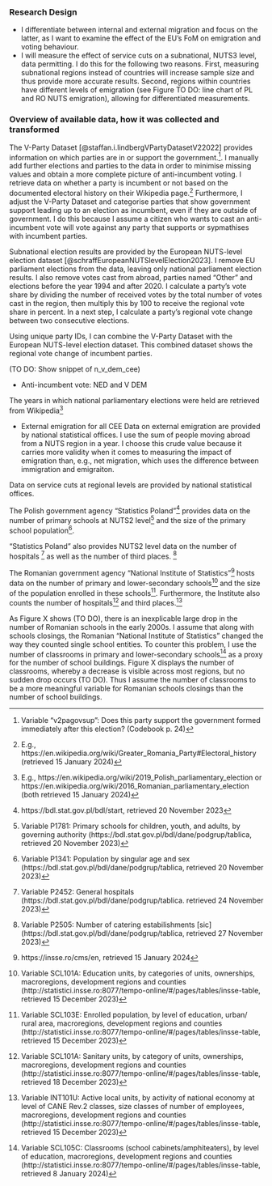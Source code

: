 ### Research Design
- I differentiate between internal and external migration and focus on the latter, as I want to examine the effect of the EU’s FoM on emigration and voting behaviour.
- I will measure the effect of service cuts on a subnational, NUTS3 level, data permitting. I do this for the following two reasons. First, measuring subnational regions instead of countries will increase sample size and thus provide more accurate results. Second, regions within countries have different levels of emigration (see Figure TO DO: line chart of PL and RO NUTS emigration), allowing for differentiated measurements.


### Overview of available data, how it was collected and transformed

<!-- Incumbent Party -->
The V-Party Dataset [@staffan.i.lindbergVPartyDatasetV22022] provides information on which parties are in or support the government.^[Variable “v2pagovsup”: Does this party support the government formed immediately after this election? (Codebook p. 24)]. I manually add further elections and parties to the data in order to minimise missing values and obtain a more complete picture of anti-incumbent voting. I retrieve data on whether a party is incumbent or not based on the documented electoral history on their Wikipedia page.^[E.g., https://en.wikipedia.org/wiki/Greater_Romania_Party#Electoral_history (retrieved 15 January 2024)] Furthermore, I adjust the V-Party Dataset and categorise parties that show government support leading up to an election as incumbent, even if they are outside of government. I do this because I assume a citizen who wants to cast an anti-incumbent vote will vote against any party that supports or sypmathises with incumbent parties.

<!-- Election results -->
Subnational election results are provided by the European NUTS-level election dataset [@schraffEuropeanNUTSlevelElection2023]. I remove EU parliament elections from the data, leaving only national parliament election results. I also remove votes cast from abroad, parties named “Other” and elections before the year 1994 and after 2020. I calculate a party’s vote share by dividing the number of received votes by the total number of votes cast in the region, then multiply this by 100 to receive the regional vote share in percent. In a next step, I calculate a party’s regional vote change between two consecutive elections.

Using unique party IDs, I can combine the V-Party Dataset with the European NUTS-level election dataset. This combined dataset shows the regional vote change of incumbent parties.

(TO DO: Show snippet of n_v_dem_cee)

- Anti-incumbent vote: NED and V DEM

<!-- Election years -->
The years in which national parliamentary elections were held are retrieved from Wikipedia^[E.g., https://en.wikipedia.org/wiki/2019_Polish_parliamentary_election or https://en.wikipedia.org/wiki/2016_Romanian_parliamentary_election (both retrieved 15 January 2024)]

- External emigration for all CEE
Data on external emigration are provided by national statistical offices. I use the sum of people moving abroad from a NUTS region in a year. I choose this crude value because it carries more validity when it comes to measuring the impact of emigration than, e.g., net migration, which uses the difference between immigration and emigraiton.

<!-- Service Cuts -->
Data on service cuts at regional levels are provided by national statistical offices.

<!-- Service Cuts in Poland -->
The Polish government agency “Statistics Poland”^[https://bdl.stat.gov.pl/bdl/start, retrieved 20 November 2023] provides data on the number of primary schools at NUTS2 level^[Variable P1781: Primary schools for children, youth, and adults, by governing authority (https://bdl.stat.gov.pl/bdl/dane/podgrup/tablica, retrieved 20 November 2023)] and the size of the primary school population^[Variable P1341: Population by singular age and sex (https://bdl.stat.gov.pl/bdl/dane/podgrup/tablica, retrieved 20 November 2023)].

“Statistics Poland” also provides NUTS2 level data on the number of hospitals ^[Variable P2452: General hospitals (https://bdl.stat.gov.pl/bdl/dane/podgrup/tablica. retrieved 24 November 2023)] as well as the number of third places. ^[Variable P2505: Number of catering estabilishments [sic] (https://bdl.stat.gov.pl/bdl/dane/podgrup/tablica, retrieved 27 November 2023)]

<!-- Service Cuts in Romania -->
The Romanian government agency “National Institute of Statistics”^[https://insse.ro/cms/en, retrieved 15 January 2024] hosts data on the number of primary and lower-secondary schools^[Variable SCL101A: Education units, by categories of units, ownerships, macroregions, development regions and counties (http://statistici.insse.ro:8077/tempo-online/#/pages/tables/insse-table, retrieved 15 December 2023)] and the size of the population enrolled in these schools^[Variable SCL103E: Enrolled population, by level of education, urban/ rural area, macroregions, development regions and counties (http://statistici.insse.ro:8077/tempo-online/#/pages/tables/insse-table, retrieved 15 December 2023)]. Furthermore, the Institute also counts the number of hospitals^[Variable SCL101A: Sanitary units, by category of units, ownerships, macroregions, development regions and counties (http://statistici.insse.ro:8077/tempo-online/#/pages/tables/insse-table, retrieved 18 December 2023)] and third places.^[Variable INT101U: Active local units, by activity of national economy at level of CANE Rev.2 classes, size classes of number of employees, macroregions, development regions and counties (http://statistici.insse.ro:8077/tempo-online/#/pages/tables/insse-table, retrieved 15 December 2023)]

<!-- Romanian Classrooms as a proxy -->
As Figure X shows (TO DO), there is an inexplicable large drop in the number of Romanian schools in the early 2000s. I assume that along with schools closings, the Romanian “National Institute of Statistics” changed the way they counted single school entities. To counter this problem, I use the number of classrooms in primary and lower-secondary schools^[Variable SCL105C: Classrooms (school cabinets/amphiteaters), by level of education, macroregions, development regions and counties (http://statistici.insse.ro:8077/tempo-online/#/pages/tables/insse-table, retrieved 8 January 2024)] as a proxy for the number of school buildings. Figure X displays the number of classrooms, whereby a decrease is visible across most regions, but no sudden drop occurs (TO DO). Thus I assume the number of classrooms to be a more meaningful variable for Romanian schools closings than the number of school buildings.